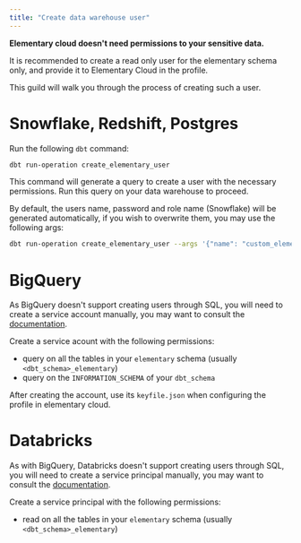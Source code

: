 ```yaml
---
title: "Create data warehouse user"
---
```


**Elementary cloud doesn't need permissions to your sensitive data.**

It is recommended to create a read only user for the elementary schema only, and provide it to Elementary Cloud in the profile.

This guild will walk you through the process of creating such a user.


# Snowflake, Redshift, Postgres

Run the following `dbt` command:
```bash
dbt run-operation create_elementary_user
```
This command will generate a query to create a user with the necessary permissions. Run this query on your data warehouse to proceed.

By default, the users name, password and role name (Snowflake) will be generated automatically, if you wish to overwrite them, you may use the following args:
```bash
dbt run-operation create_elementary_user --args '{"name": "custom_elementary_user_name", "password": "MySuperDuperStrongPassword123", "role": "custom_elementary_role"}'
```


# BigQuery
As BigQuery doesn't support creating users through SQL, you will need to create a service account manually, you may want to consult the [documentation](https://cloud.google.com/iam/docs/service-account-overview).

Create a service acount with the following permissions:
 * query on all the tables in your `elementary` schema (usually `<dbt_schema>_elementary`)
 * query on the `INFORMATION_SCHEMA` of your `dbt_schema`

After creating the account, use its `keyfile.json` when configuring the profile in elementary cloud. 


# Databricks
As with BigQuery, Databricks doesn't support creating users through SQL, you will need to create a service principal manually, you may want to consult the [documentation](https://docs.databricks.com/administration-guide/users-groups/users.html).

Create a service principal with the following permissions:
 * read on all the tables in your `elementary` schema (usually `<dbt_schema>_elementary`)
